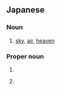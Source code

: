 ==Japanese==

===Noun===
{{ja-noun}}

# {{ja-def|空}} [[sky]], [[air]], [[heaven]]

===Proper noun===
{{ja-pos|proper}}

# {{given name|ja|unisex}}
# {{ja-def|大翔}} {{given name|ja|male|sort=つばさ}}